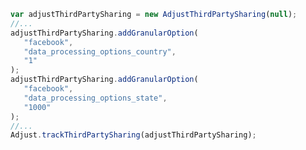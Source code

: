```jsx {3-12}
var adjustThirdPartySharing = new AdjustThirdPartySharing(null);
//...
adjustThirdPartySharing.addGranularOption(
   "facebook",
   "data_processing_options_country",
   "1"
);
adjustThirdPartySharing.addGranularOption(
   "facebook",
   "data_processing_options_state",
   "1000"
);
//...
Adjust.trackThirdPartySharing(adjustThirdPartySharing);
```
